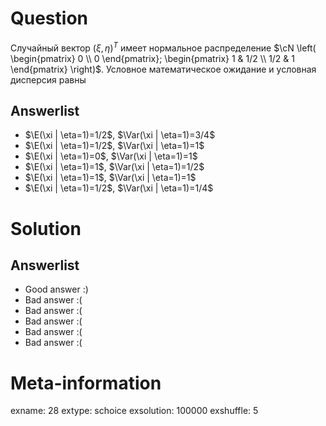 Question
========
Случайный вектор $(\xi, \eta)^T$ имеет нормальное распределение
$\cN \left(
\begin{pmatrix}
0 \\
0
\end{pmatrix};
\begin{pmatrix}
1 & 1/2 \\
1/2 & 1
\end{pmatrix}
\right)$. Условное математическое ожидание и условная дисперсия равны


Answerlist
----------
*  $\E(\xi | \eta=1)=1/2$, $\Var(\xi | \eta=1)=3/4$
*  $\E(\xi | \eta=1)=1/2$, $\Var(\xi | \eta=1)=1$
*  $\E(\xi | \eta=1)=0$, $\Var(\xi | \eta=1)=1$
*  $\E(\xi | \eta=1)=1$, $\Var(\xi | \eta=1)=1/2$
*  $\E(\xi | \eta=1)=1$, $\Var(\xi | \eta=1)=1$
*  $\E(\xi | \eta=1)=1/2$, $\Var(\xi | \eta=1)=1/4$

Solution
========

Answerlist
----------
*  Good answer :)
*  Bad answer :(
*  Bad answer :(
*  Bad answer :(
*  Bad answer :(
*  Bad answer :(

Meta-information
================
exname: 28
extype: schoice
exsolution: 100000
exshuffle: 5
